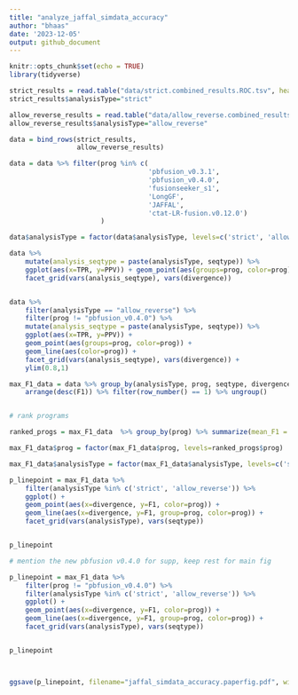 ```yaml
---
title: "analyze_jaffal_simdata_accuracy"
author: "bhaas"
date: '2023-12-05'
output: github_document
---
```


```r
knitr::opts_chunk$set(echo = TRUE)
library(tidyverse)
```



```r

strict_results = read.table("data/strict.combined_results.ROC.tsv", header=T, sep="\t", stringsAsFactors = F)
strict_results$analysisType="strict"

allow_reverse_results = read.table("data/allow_reverse.combined_results.ROC.tsv", header=T, sep="\t", stringsAsFactors = F)
allow_reverse_results$analysisType="allow_reverse"


```

```r

data = bind_rows(strict_results,
                 allow_reverse_results)


```





```r

data = data %>% filter(prog %in% c(
                                   'pbfusion_v0.3.1',
                                   'pbfusion_v0.4.0',
                                   'fusionseeker_s1',
                                   'LongGF',
                                   'JAFFAL',
                                   'ctat-LR-fusion.v0.12.0')
                       )


```


```r

data$analysisType = factor(data$analysisType, levels=c('strict', 'allow_reverse'))

data %>% 
    mutate(analysis_seqtype = paste(analysisType, seqtype)) %>%
    ggplot(aes(x=TPR, y=PPV)) + geom_point(aes(groups=prog, color=prog)) +
    facet_grid(vars(analysis_seqtype), vars(divergence))



```


```r



data %>% 
    filter(analysisType == "allow_reverse") %>% 
    filter(prog != "pbfusion_v0.4.0") %>%
    mutate(analysis_seqtype = paste(analysisType, seqtype)) %>%
    ggplot(aes(x=TPR, y=PPV)) + 
    geom_point(aes(groups=prog, color=prog)) +
    geom_line(aes(color=prog)) +
    facet_grid(vars(analysis_seqtype), vars(divergence)) +
    ylim(0.8,1)

```







```r

max_F1_data = data %>% group_by(analysisType, prog, seqtype, divergence) %>% 
    arrange(desc(F1)) %>% filter(row_number() == 1) %>% ungroup()


# rank programs 

ranked_progs = max_F1_data  %>% group_by(prog) %>% summarize(mean_F1 = mean(F1)) %>% arrange(desc(mean_F1))

max_F1_data$prog = factor(max_F1_data$prog, levels=ranked_progs$prog)

max_F1_data$analysisType = factor(max_F1_data$analysisType, levels=c('strict', 'allow_reverse'))


```


```r

p_linepoint = max_F1_data %>% 
    filter(analysisType %in% c('strict', 'allow_reverse')) %>%
    ggplot() + 
    geom_point(aes(x=divergence, y=F1, color=prog)) +
    geom_line(aes(x=divergence, y=F1, group=prog, color=prog)) +
    facet_grid(vars(analysisType), vars(seqtype))


p_linepoint

```


```r

# mention the new pbfusion v0.4.0 for supp, keep rest for main fig

p_linepoint = max_F1_data %>% 
    filter(prog != "pbfusion_v0.4.0") %>% 
    filter(analysisType %in% c('strict', 'allow_reverse')) %>%
    ggplot() + 
    geom_point(aes(x=divergence, y=F1, color=prog)) +
    geom_line(aes(x=divergence, y=F1, group=prog, color=prog)) +
    facet_grid(vars(analysisType), vars(seqtype))


p_linepoint




```



```r

ggsave(p_linepoint, filename="jaffal_simdata_accuracy.paperfig.pdf", width=8, height=7)

```







